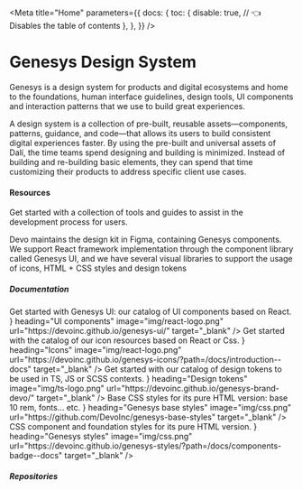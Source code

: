 

<Meta
  title="Home"
  parameters={{
    docs: {
      toc: {
        disable: true, // 👈 Disables the table of contents
      },
    },
  }}
/>

# Genesys Design System

Genesys is a design system for products and digital ecosystems and home
to the foundations, human interface guidelines, design tools, UI components and
interaction patterns that we use to build great experiences.

<Row>
  <Col md={4}>
    <Card
      height="100%"
      description="Foundations are the basic visual elements needed to create components and patterns."
      heading="Foundations"
      image="img/GenesysColor-15x.png"
      url="/?path=/docs/foundations-border-radiuses--overview"
    />
  </Col>
  <Col md={4}>
    <Card
      height="100%"
      description="Components are the intuitive building blocks of our design system."
      heading="Components"
      image="img/card-components.png"
      url="/?path=/docs/components-appbar--overview"
    />
  </Col>
  <Col md={4}>
    <Card
      height="100%"
      description="Patterns are the solutions for users to achieve a goal in the most optimized and easy way."
      heading="Patterns"
      image="img/typography-2x.png"
      url="/?path=/docs/patterns-common-actions--overview"
    />
  </Col>
</Row>

A design system is a collection of pre-built, reusable assets—components,
patterns, guidance, and code—that allows its users to build consistent digital
experiences faster. By using the pre-built and universal assets of Dalí, the
time teams spend designing and building is minimized. Instead of building and
re-building basic elements, they can spend that time customizing their products
to address specific client use cases.

#### Resources

Get started with a collection of tools and guides to assist in the development process for users.

Devo maintains the design kit in Figma, containing Genesys components. We support React framework implementation
through the component library called Genesys UI, and we have several visual libraries to support the usage of icons,
HTML + CSS styles and design tokens

##### Documentation

<Row>
  <Col sm={6}>
    <Card
      height="100%"
      direction="horizontal"
      description="Get started with our Figma library for components, foundations and patterns."
      heading="UI kit"
      image="img/figma-logo.png"
      url="https://www.figma.com/file/8hammDWW8E1NmpzUkzFRSt/Genesys-Design-System---UI-Kit?type=design&mode=design&t=DrhcLrMsVVXuDiAg-1"
      target="_blank"
    />
  </Col>
  <Col sm={6}>
    <Card
      height="100%"
      direction="horizontal"
      description={
        <VFlex>
          Get started with Genesys UI: our catalog of UI components based on
          React.
          <HFlex spacing="0" justifyContent="flex-end">
            <Thumbnail
              tooltip="Styled components"
              width="40px"
              alt="styled components"
              src="img/styled.png"
            />
            <Thumbnail
              tooltip="Storybook"
              width="40px"
              alt="storybook"
              src="img/storybook.png"
            />
          </HFlex>
        </VFlex>
      }
      heading="UI components"
      image="img/react-logo.png"
      url="https://devoinc.github.io/genesys-ui/"
      target="_blank"
    />
  </Col>
</Row>

<Row>
  <Col sm={6}>
    <Card
      height="100%"
      direction="horizontal"
      description={
        <VFlex>
          Get started with the catalog of our icon resources based on React or
          Css.
          <HFlex spacing="0" justifyContent="flex-end">
            <Thumbnail
              tooltip="Css 3"
              width="40px"
              alt="Css"
              src="img/css.png"
            />
            <Thumbnail
              tooltip="Storybook"
              width="40px"
              alt="storybook"
              src="img/storybook.png"
            />
          </HFlex>
        </VFlex>
      }
      heading="Icons"
      image="img/react-logo.png"
      url="https://devoinc.github.io/genesys-icons/?path=/docs/introduction--docs"
      target="_blank"
    />
  </Col>
  <Col sm={6}>
    <Card
      height="100%"
      direction="horizontal"
      description={
        <VFlex>
          Get started with our catalog of design tokens to be used in TS, JS or
          SCSS contexts.
          <HFlex spacing="cmp-xxs" justifyContent="flex-end">
            <Thumbnail
              tooltip="Style Dictionary.png"
              width="40px"
              alt="style dictionary.png"
              src="img/style-dictionary.png"
            />
            <Thumbnail
              tooltip="Sass"
              width="40px"
              alt="Sass"
              src="img/sass.png"
            />
            <Thumbnail
              tooltip="Storybook"
              width="40px"
              alt="storybook"
              src="img/storybook.png"
            />
          </HFlex>
        </VFlex>
      }
      heading="Design tokens"
      image="img/ts-logo.png"
      url="https://devoinc.github.io/genesys-brand-devo/"
      target="_blank"
    />
  </Col>
</Row>

<Row marginBottom="layout-md">
  <Col sm={6}>
    <Card
      height="100%"
      direction="horizontal"
      description={
        <VFlex>
          Base CSS styles for its pure HTML version: base 10 rem, fonts... etc.
          <HFlex spacing="cmp-xxs" justifyContent="flex-end">
            <Thumbnail
              tooltip="Github"
              width="40px"
              alt="Github"
              src="img/github.png"
            />
          </HFlex>
        </VFlex>
      }
      heading="Genesys base styles"
      image="img/css.png"
      url="https://github.com/DevoInc/genesys-base-styles"
      target="_blank"
    />
  </Col>
  <Col sm={6}>
    <Card
      height="100%"
      direction="horizontal"
      description={
        <VFlex>
          CSS component and foundation styles for its pure HTML version.
          <HFlex spacing="cmp-xxs" justifyContent="flex-end">
            <Thumbnail
              tooltip="Sass"
              width="40px"
              alt="Sass"
              src="img/sass.png"
            />
            <Thumbnail
              tooltip="Storybook"
              width="40px"
              alt="storybook"
              src="img/storybook.png"
            />
          </HFlex>
        </VFlex>
      }
      heading="Genesys styles"
      image="img/css.png"
      url="https://devoinc.github.io/genesys-styles/?path=/docs/components-badge--docs"
      target="_blank"
    />
  </Col>
</Row>

##### Repositories

<Row>
  <Col sm={6}>
    <Card
      height="100%"
      direction="horizontal"
      description="UI components Github repository."
      heading="Genesys UI"
      image="img/github.png"
      url="https://github.com/genesys-ui/react"
      target="_blank"
    />
  </Col>
  <Col sm={6}>
    <Card
      height="100%"
      direction="horizontal"
      description="Icons Github repository."
      heading="Genesys Icons"
      image="img/github.png"
      url="https://github.com/genesys-ui/icons"
      target="_blank"
    />
  </Col>
</Row>

<Row>
  <Col sm={6}>
    <Card
      height="100%"
      direction="horizontal"
      description="Design tokens Github repository."
      heading="Genesys Brand Devo"
      image="img/github.png"
      url="https://github.com/genesys-ui/theme-devo"
      target="_blank"
    />
  </Col>
  <Col sm={6}>
    <Card
      height="100%"
      direction="horizontal"
      description="Base styles Github repository."
      heading="Genesys Base Styles"
      image="img/github.png"
      url="https://github.com/genesys-ui/base-styles"
      target="_blank"
    />
  </Col>
</Row>
<Row>
  <Col sm={6}>
    <Card
      height="100%"
      direction="horizontal"
      description="Styles Github repository."
      heading="Genesys Styles"
      image="img/github.png"
      url="https://github.com/genesys-ui/styles"
      target="_blank"
    />
  </Col>
</Row>
